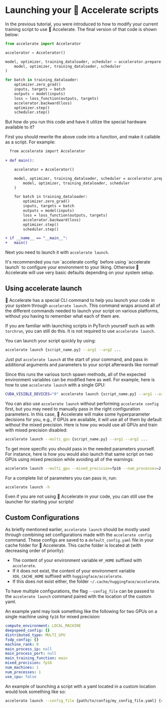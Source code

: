 <!--Copyright 2022 The HuggingFace Team. All rights reserved.

Licensed under the Apache License, Version 2.0 (the "License"); you may not use this file except in compliance with
the License. You may obtain a copy of the License at

http://www.apache.org/licenses/LICENSE-2.0

Unless required by applicable law or agreed to in writing, software distributed under the License is distributed on
an "AS IS" BASIS, WITHOUT WARRANTIES OR CONDITIONS OF ANY KIND, either express or implied. See the License for the
specific language governing permissions and limitations under the License.
-->

# Launching your 🤗 Accelerate scripts

In the previous tutorial, you were introduced to how to modify your current training script to use 🤗 Accelerate.
The final version of that code is shown below:

```python
from accelerate import Accelerator

accelerator = Accelerator()

model, optimizer, training_dataloader, scheduler = accelerator.prepare(
    model, optimizer, training_dataloader, scheduler
)

for batch in training_dataloader:
    optimizer.zero_grad()
    inputs, targets = batch
    outputs = model(inputs)
    loss = loss_function(outputs, targets)
    accelerator.backward(loss)
    optimizer.step()
    scheduler.step()
```

But how do you run this code and have it utilize the special hardware available to it?

First you should rewrite the above code into a function, and make it callable as a script. For example:

```diff
  from accelerate import Accelerator
  
+ def main():

    accelerator = Accelerator()

    model, optimizer, training_dataloader, scheduler = accelerator.prepare(
        model, optimizer, training_dataloader, scheduler
    )

    for batch in training_dataloader:
        optimizer.zero_grad()
        inputs, targets = batch
        outputs = model(inputs)
        loss = loss_function(outputs, targets)
        accelerator.backward(loss)
        optimizer.step()
        scheduler.step()

+ if __name__ == "__main__":
+   main()
```

Next you need to launch it with `accelerate launch`. 

<Tip warning={true}>
  It's recommended you run `accelerate config` before using `accelerate launch` to configure your environment to your liking. 
  Otherwise 🤗 Accelerate will use very basic defaults depending on your system setup.
</Tip>


## Using accelerate launch

🤗 Accelerate has a special CLI command to help you launch your code in your system through `accelerate launch`.
This command wraps around all of the different commands needed to launch your script on various platforms, without you having to remember what each of them are.

<Tip>

If you are familiar with launching scripts in PyTorch yourself such as with `torchrun`, you can still do this. It is not required to use `accelerate launch`.

</Tip>

You can launch your script quickly by using:
```bash
accelerate launch {script_name.py} --arg1 --arg2 ...
```

Just put `accelerate launch` at the start of your command, and pass in additional arguments and parameters to your script afterwards like normal!

Since this runs the various torch spawn methods, all of the expected environment variables can be modified here as well.
For example, here is how to use `accelerate launch` with a single GPU:
```bash
CUDA_VISIBLE_DEVICES="0" accelerate launch {script_name.py} --arg1 --arg2 ...
```

You can also use `accelerate launch` without performing `accelerate config` first, but you may need to manually pass in the right configuration parameters.
In this case, 🤗 Accelerate will make some hyperparameter decisions for you, e.g., if GPUs are available, it will use all of them by default without the mixed precision.
Here is how you would use all GPUs and train with mixed precision disabled:
```bash
accelerate launch --multi_gpu {script_name.py} --arg1 --arg2 ...
```
To get more specific you should pass in the needed parameters yourself. For instance, here is how you 
would also launch that same script on two GPUs using mixed precision while avoiding all of the warnings: 
```bash
accelerate launch --multi_gpu --mixed_precision=fp16 --num_processes=2 {script_name.py} --arg1 --arg2 ...
```

For a complete list of parameters you can pass in, run:
```bash
accelerate launch -h
```

<Tip>

Even if you are not using 🤗 Accelerate in your code, you can still use the launcher for starting your scripts!

</Tip>

## Custom Configurations

As briefly mentioned earlier, `accelerate launch` should be mostly used through combining set configurations 
made with the `accelerate config` command. These configs are saved to a `default_config.yaml` file in your cache folder for 🤗 Accelerate. 
This cache folder is located at (with decreasing order of priority):

- The content of your environment variable `HF_HOME` suffixed with `accelerate`.
- If it does not exist, the content of your environment variable `XDG_CACHE_HOME` suffixed with
  `huggingface/accelerate`.
- If this does not exist either, the folder `~/.cache/huggingface/accelerate`.

To have multiple configurations, the flag `--config_file` can be passed to the `accelerate launch` command paired 
with the location of the custom yaml. 

An example yaml may look something like the following for two GPUs on a single machine using `fp16` for mixed precision:
```yaml
compute_environment: LOCAL_MACHINE
deepspeed_config: {}
distributed_type: MULTI_GPU
fsdp_config: {}
machine_rank: 0
main_process_ip: null
main_process_port: null
main_training_function: main
mixed_precision: fp16
num_machines: 1
num_processes: 1
use_cpu: false
```

An example of launching a script with a yaml located in a custom location would look something like so:
```bash
accelerate launch --config_file {path/to/config/my_config_file.yaml} {script_name.py} --args_for_the_script
```
